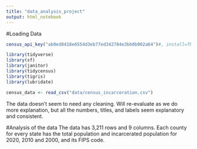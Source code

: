 ```yaml
---
title: "data_analysis_project"
output: html_notebook
---
```


#Loading Data
```r
census_api_key("ab0ed8418e6554d3eb77ed342784e3bb0b002a64")#, install=TRUE)

```
```r
library(tidyverse)
library(sf)
library(janitor)
library(tidycensus)
library(tigris)
library(lubridate)
```
```r
census_data <- read_csv("data/census_incarceration.csv")
```

The data doesn't seem to need any cleaning. Will re-evaluate as we do more explanation, but all the numbers, titles, and labels seem explanatory and consistent.

#Analysis of the data
The data has 3,211 rows and 9 columns. Each county for every state has the total population and incarcerated population for 2020, 2010 and 2000, and its FIPS code. 
